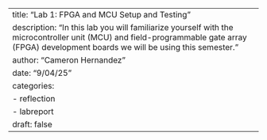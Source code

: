 ---
title: "Lab 1: FPGA and MCU Setup and Testing"
description: "In this lab you will familiarize yourself with the microcontroller unit (MCU) and field-programmable gate array (FPGA) development boards we will be using this semester."
author: "Cameron Hernandez"
date: "9/04/25"
categories:
  - reflection
  - labreport
draft: false
---